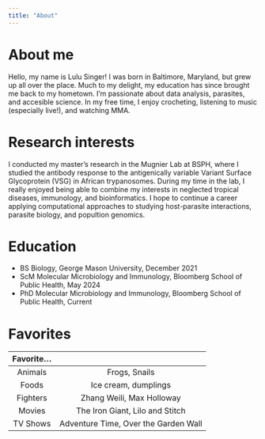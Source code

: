 ```yaml
---
title: "About"
---
```


# About me

Hello, my name is Lulu Singer! I was born in Baltimore, Maryland, but grew up all over the place. Much to my delight, my education has since brought me back to my hometown. I'm passionate about data analysis, parasites, and accesible science. In my free time, I enjoy crocheting, listening to music (especially live!), and watching MMA.


# Research interests

I conducted my master's research in the Mugnier Lab at BSPH, where I studied the antibody response to the antigenically variable Variant Surface Glycoprotein (VSG) in African trypanosomes. During my time in the lab, I really enjoyed being able to combine my interests in neglected tropical diseases, immunology, and bioinformatics. I hope to continue a career applying computational approaches to studying host-parasite interactions, parasite biology, and popultion genomics.  

# Education

- BS Biology, George Mason University, December 2021
- ScM Molecular Microbiology and Immunology, Bloomberg School of Public Health, May 2024
- PhD Molecular Microbiology and Immunology, Bloomberg School of Public Health, Current

# Favorites

|Favorite...||
|:-:|:---:|
|Animals|Frogs, Snails|
|Foods|Ice cream, dumplings|
|Fighters|Zhang Weili, Max Holloway|
|Movies|The Iron Giant, Lilo and Stitch|
|TV Shows|Adventure Time, Over the Garden Wall|


